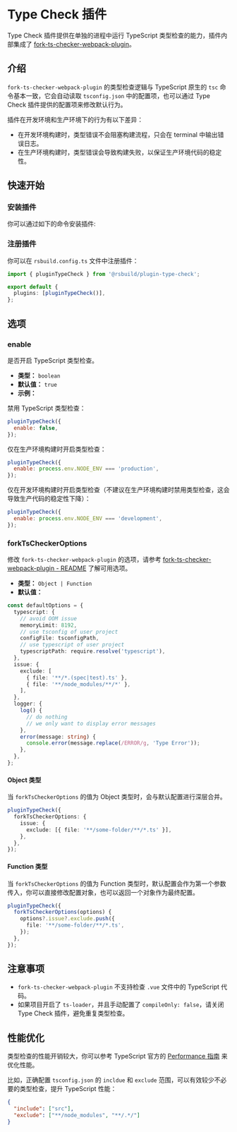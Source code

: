 # Type Check 插件

Type Check 插件提供在单独的进程中运行 TypeScript 类型检查的能力，插件内部集成了 [fork-ts-checker-webpack-plugin](https://github.com/TypeStrong/fork-ts-checker-webpack-plugin)。

## 介绍

`fork-ts-checker-webpack-plugin` 的类型检查逻辑与 TypeScript 原生的 `tsc` 命令基本一致，它会自动读取 `tsconfig.json` 中的配置项，也可以通过 Type Check 插件提供的配置项来修改默认行为。

插件在开发环境和生产环境下的行为有以下差异：

- 在开发环境构建时，类型错误不会阻塞构建流程，只会在 terminal 中输出错误日志。
- 在生产环境构建时，类型错误会导致构建失败，以保证生产环境代码的稳定性。

## 快速开始

### 安装插件

你可以通过如下的命令安装插件:


<PackageManagerTabs command="add @rsbuild/plugin-type-check -D" />

### 注册插件

你可以在 `rsbuild.config.ts` 文件中注册插件：

```ts title="rsbuild.config.ts"
import { pluginTypeCheck } from '@rsbuild/plugin-type-check';

export default {
  plugins: [pluginTypeCheck()],
};
```


## 选项

### enable

是否开启 TypeScript 类型检查。

- **类型：** `boolean`
- **默认值：** `true`
- **示例：**

禁用 TypeScript 类型检查：

```js
pluginTypeCheck({
  enable: false,
});
```

仅在生产环境构建时开启类型检查：

```js
pluginTypeCheck({
  enable: process.env.NODE_ENV === 'production',
});
```

仅在开发环境构建时开启类型检查（不建议在生产环境构建时禁用类型检查，这会导致生产代码的稳定性下降）：

```js
pluginTypeCheck({
  enable: process.env.NODE_ENV === 'development',
});
```

### forkTsCheckerOptions

修改 `fork-ts-checker-webpack-plugin` 的选项，请参考 [fork-ts-checker-webpack-plugin - README](https://github.com/TypeStrong/fork-ts-checker-webpack-plugin#readme) 了解可用选项。

- **类型：** `Object | Function`
- **默认值：**

```ts
const defaultOptions = {
  typescript: {
    // avoid OOM issue
    memoryLimit: 8192,
    // use tsconfig of user project
    configFile: tsconfigPath,
    // use typescript of user project
    typescriptPath: require.resolve('typescript'),
  },
  issue: {
    exclude: [
      { file: '**/*.(spec|test).ts' },
      { file: '**/node_modules/**/*' },
    ],
  },
  logger: {
    log() {
      // do nothing
      // we only want to display error messages
    },
    error(message: string) {
      console.error(message.replace(/ERROR/g, 'Type Error'));
    },
  },
};
```

#### Object 类型

当 `forkTsCheckerOptions` 的值为 Object 类型时，会与默认配置进行深层合并。

```ts
pluginTypeCheck({
  forkTsCheckerOptions: {
    issue: {
      exclude: [{ file: '**/some-folder/**/*.ts' }],
    },
  },
});
```

#### Function 类型

当 `forkTsCheckerOptions` 的值为 Function 类型时，默认配置会作为第一个参数传入，你可以直接修改配置对象，也可以返回一个对象作为最终配置。

```ts
pluginTypeCheck({
  forkTsCheckerOptions(options) {
    options?.issue?.exclude.push({
      file: '**/some-folder/**/*.ts',
    });
  },
});
```

## 注意事项

- `fork-ts-checker-webpack-plugin` 不支持检查 `.vue` 文件中的 TypeScript 代码。
- 如果项目开启了 `ts-loader`，并且手动配置了 `compileOnly: false`，请关闭 Type Check 插件，避免重复类型检查。

## 性能优化

类型检查的性能开销较大，你可以参考 TypeScript 官方的 [Performance 指南](https://github.com/microsoft/TypeScript/wiki/Performance) 来优化性能。

比如，正确配置 `tsconfig.json` 的 `incldue` 和 `exclude` 范围，可以有效较少不必要的类型检查，提升 TypeScript 性能：

```json title="tsconfig.json"
{
  "include": ["src"],
  "exclude": ["**/node_modules", "**/.*/"]
}
```
